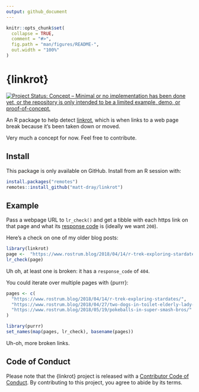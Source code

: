 ```yaml
---
output: github_document
---
```


<!-- README.md is generated from README.Rmd. Please edit that file -->

```r
knitr::opts_chunk$set(
  collapse = TRUE,
  comment = "#>",
  fig.path = "man/figures/README-",
  out.width = "100%"
)
```

# {linkrot}

<!-- badges: start -->
[![Project Status: Concept – Minimal or no implementation has been done yet, or the repository is only intended to be a limited example, demo, or proof-of-concept.](https://www.repostatus.org/badges/latest/concept.svg)](https://www.repostatus.org/#concept)
<!-- badges: end -->

An R package to help detect [linkrot](https://en.wikipedia.org/wiki/Link_rot), which is when links to a web page break because it's been taken down or moved.

Very much a concept for now. Feel free to contribute.

## Install

This package is only available on GitHub. Install from an R session with:

```r
install.packages("remotes")
remotes::install_github("matt-dray/linkrot")
```

## Example

Pass a webpage URL to `lr_check()` and get a tibble with each https link on that page and what its [response code](https://developer.mozilla.org/en-US/docs/Web/HTTP/Status) is (ideally we want `200`). 

Here's a check on one of my older blog posts:

```r
library(linkrot)
page <-  "https://www.rostrum.blog/2018/04/14/r-trek-exploring-stardates/"
lr_check(page)
```

Uh oh, at least one is broken: it has a `response_code` of `404`.

You could iterate over multiple pages with {purrr}:

```r
pages <- c(
  "https://www.rostrum.blog/2018/04/14/r-trek-exploring-stardates/",
  "https://www.rostrum.blog/2018/04/27/two-dogs-in-toilet-elderly-lady-involved/",
  "https://www.rostrum.blog/2018/05/19/pokeballs-in-super-smash-bros/"
)

library(purrr)
set_names(map(pages, lr_check), basename(pages))
```

Uh-oh, more broken links.

## Code of Conduct

Please note that the {linkrot} project is released with a [Contributor Code of Conduct](https://contributor-covenant.org/version/2/0/CODE_OF_CONDUCT.html). By contributing to this project, you agree to abide by its terms.
